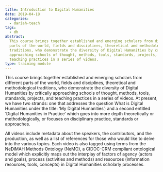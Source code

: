 ```yaml
---
title: Introduction to Digital Humanities
date: 2019-04-18
categories:
  - dariah-teach
tags:
  - dh
abstract:
  This course brings together established and emerging scholars from different
  parts of the world, fields and disciplines, theoretical and methodological
  traditions, who demonstrate the diversity of Digital Humanities by critically
  approaching schools of thought, methods, tools, standards, projects, and
  teaching practices in a series of videos.
type: training module
---
```


This course brings together established and emerging scholars from different
parts of the world, fields and disciplines, theoretical and methodological
traditions, who demonstrate the diversity of Digital Humanities by critically
approaching schools of thought, methods, tools, standards, projects, and
teaching practices in a series of videos. At present, we have two strands: one
that addresses the question What is Digital Humanities under the title: ‘My
Digital Humanities’; and a second entitled ‘Digital Humanities in Practice’
which goes into more depth theoretically or methodologically, or focuses on
disciplinary practice, standards or approaches.

All videos include metadata about the speakers, the contributors, and the
production, as well as a list of references for those who would like to delve
into the various topics. Each video is also tagged using terms from the NeDiMAH
Methods Ontology (NeMO), a CIDOC-CRM compliant ontological model which
explicitly maps out the interplay of factors of agency (actors and goals),
process (activities and methods) and resources (information resources, tools,
concepts) in Digital Humanities scholarly processes.

<CTA
  title="Interested in learning more?"
  subtitle="Check out Introduction to Digital Humanities on #dariahTeach"
  url="https://teach.dariah.eu/course/view.php?id=26"
/>
